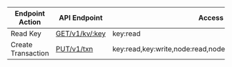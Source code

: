 | Endpoint Action      | API Endpoint           | Access Level   | Note   |
| -------------------- | ---------------------- | -------------- | ------ |
Read Key|[GET/v1/kv/:key](https://www.consul.io/api-docs/kv#read-key)|key:read|
Create Transaction|[PUT/v1/txn](https://www.consul.io/api-docs/txn#create-transaction)|key:read,key:write,node:read,node:write,service:read,service:write|
